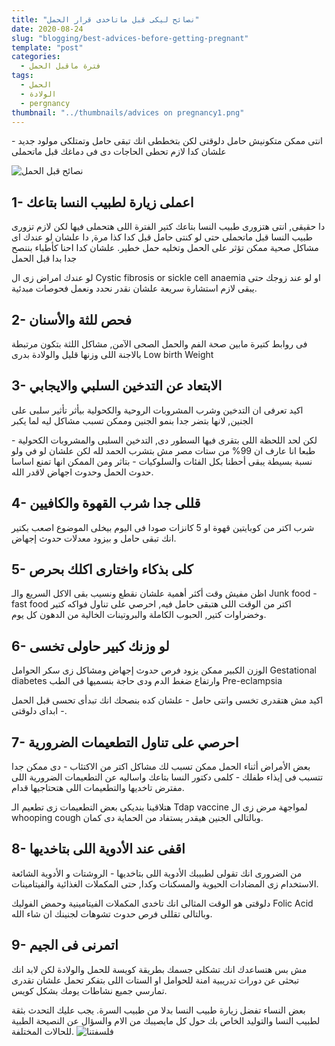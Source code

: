 ```yaml
---
title: "نصائح ليكى قبل ماتاخدى قرار الحمل"
date: 2020-08-24
slug: "blogging/best-advices-before-getting-pregnant"
template: "post"
categories:
  - فترة ماقبل الحمل
tags:
  - الحمل
  - الولادة
  - pergnancy
thumbnail: "../thumbnails/advices on pregnancy1.png"
---
```


انتى ممكن متكونيش حامل دلوقتى لكن بتخططى انك تبقى حامل وتمتلكى مولود جديد - علشان كدا لازم تحطى الحاجات دى فى دماغك قبل ماتحملى

![نصائح قبل الحمل](<../images/advices on pregnancy/advices on pregnancy2.jpg>)

## 1- اعملى زيارة لطبيب النسا بتاعك

دا حقيقى, انتى هتزورى طبيب النسا بتاعك كتير الفترة اللى هتحملى فيها لكن لازم تزورى طبيب النسا قبل ماتحملى حتى لو كنتى حامل قبل كدا كذا مرة, دا علشان لو عندك اى مشاكل صحية ممكن تؤثر على الحمل وتخليه حمل خطير. علشان كدا احنا كأطباء بننصح جدا بدا قبل الحمل

لو عندك امراض زى ال Cystic fibrosis or sickle cell anaemia او لو عند زوجك حتى يبقى لازم استشارة سريعة علشان نقدر نحدد ونعمل فحوصات مبدئية.

## 2- فحص للثة والأسنان

فى روابط كتيرة مابين صحة الفم والحمل الصحى الآمن, مشاكل اللثة بتكون مرتبطة بالاجنة اللى وزنها قليل والولادة بدرى Low birth Weight

## 3- الابتعاد عن التدخين السلبي والايجابي

اكيد تعرفى ان التدخين وشرب المشروبات الروحية والكحولية بيأثر تأثير سلبى على الجنين, لانها بتضر جدا بنمو الجنين وممكن تسبب مشاكل ليه لما يكبر

لكن لحد اللحظة اللى بتقرى فيها السطور دى, التدخين السلبى والمشروبات الكحولية - طبعا انا عارف ان 99% من ستات مصر مش بتشرب الحمد لله لكن علشان لو في ولو نسبة بسيطة يبقى أحطنا بكل الفئات والسلوكيات - بتاثر ومن الممكن انها تمنع اساسا حدوث الحمل وحدوث اجهاض لاقدر الله.

## 4- قللى جدا شرب القهوة والكافيين

شرب اكتر من كوبايتين قهوة او 5 كانزات صودا فى اليوم بيخلى الموضوع اصعب بكتير انك تبقى حامل و بيزود معدلات حدوث إجهاض.

## 5- كلى بذكاء واختارى اكلك بحرص

اظن مفيش وقت أكثر أهمية علشان نقطع ونسيب بقى الاكل السريع والـ Junk food - fast food اكتر من الوقت اللى هتبقى حامل فيه, احرصي على تناول فواكه كتير وخضراوات كتير, الحبوب الكاملة والبروتينات الخالية من الدهون كل يوم.

## 6- لو وزنك كبير حاولى تخسى

الوزن الكبير ممكن يزود فرص حدوث إجهاض ومشاكل زى سكر الحوامل Gestational diabetes وارتفاع ضغط الدم ودى حاجة بنسميها فى الطب Pre-eclampsia

اكيد مش هتقدرى تخسى وانتى حامل - علشان كده بنصحك انك تبدأى تحسى قبل الحمل - ابداى دلوقتى.

## 7- احرصي على تناول التطعيمات الضرورية

بعض الأمراض أثناء الحمل ممكن تسبب لك مشاكل اكتر من الاكتئاب - دى ممكن جدا تتسبب فى إيذاء طفلك - كلمى دكتور النسا بتاعك واساليه عن التطعيمات الضرورية اللى مفترض تاخديها والتطعيمات اللى هتحتاجيها قدام.

هتلاقينا بنديكى بعض التطعيمات زى تطعيم الـ Tdap vaccine لمواجهة مرض زى ال whooping cough وبالتالى الجنين هيقدر يستفاد من الحماية دى كمان.

## 8- اقفى عند الأدوية اللى بتاخديها

من الضرورى انك تقولى لطبيبك الأدوية اللى بتاخديها - الروشتات و الأدوية الشائعة الاستخدام زى المضادات الحيوية والمسكنات وكدا, حتى المكملات الغذائية والفيتامينات.

دلوقتى هو الوقت المثالى انك تاخدى المكملات الفيتامينية وحمض الفوليك Folic Acid وبالتالى تقللى فرص حدوث تشوهات لجنينك ان شاء الله.

## 9- اتمرنى فى الجيم

مش بس هتساعدك انك تشكلى جسمك بطريقة كويسة للحمل والولادة لكن لابد انك تبحثى عن دورات تدريبية امنة للحوامل او الستات اللى بتفكر تحمل علشان تقدرى تمارسي جميع نشاطات يومك بشكل كويس.

بعض النساء تفضل زيارة طبيب النسا بدلا من طبيب السرة. يجب عليك التحدث بثقة لطبيب النسا والتوليد الخاص بك حول كل مايصيبك من الام والسؤال عن النصيحة الطبية للحالات المختلفة.
![فلسفتنا](<../images/obgyn (1).png>)

